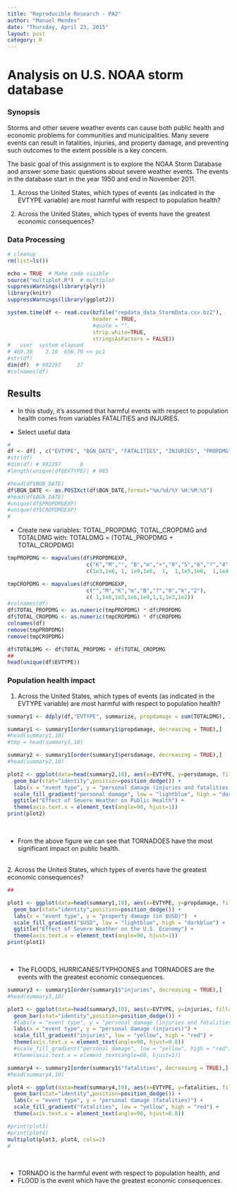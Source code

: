 ```yaml
---
title: "Reproducible Research - PA2"
author: "Manuel Mendes"
date: "Thursday, April 23, 2015"
layout: post
category: R
---
```


# Analysis on U.S. NOAA storm database

### Synopsis

Storms and other severe weather events can cause both public health and economic problems for communities and municipalities. Many severe events can result in fatalities, injuries, and property damage, and preventing such outcomes to the extent possible is a key concern.

The basic goal of this assignment is to explore the NOAA Storm Database and answer some basic questions about severe weather events. The events in the database start in the year 1950 and end in November 2011.

1. Across the United States, which types of events (as indicated in the EVTYPE variable) are most harmful with respect to population health?

2. Across the United States, which types of events have the greatest economic consequences?

### Data Processing

```r
# cleanup
rm(list=ls())
```

```r
echo = TRUE  # Make code visible
source("multiplot.R")  # multiplot
suppressWarnings(library(plyr))
library(knitr)
suppressWarnings(library(ggplot2))

system.time(df <- read.csv(bzfile("repdata_data_StormData.csv.bz2"), 
                           header = TRUE, 
                           #quote = "", 
                           strip.white=TRUE,
                           stringsAsFactors = FALSE))
#   user  system elapsed 
# 469.36    3.18  656.79 << pc1
#str(df)
dim(df)  # 902297     37
#colnames(df)

```

## Results

- In this study, it's assumed that harmful events with respect to population health comes from variables FATALITIES and INJURIES.

- Select useful data
```r
#
df <- df[ , c("EVTYPE", "BGN_DATE", "FATALITIES", "INJURIES", "PROPDMG", "PROPDMGEXP", "CROPDMG", "CROPDMGEXP")]
#str(df)
#dim(df) # 902297      8
#length(unique(df$EVTYPE)) # 985

#head(df$BGN_DATE)
df$BGN_DATE <- as.POSIXct(df$BGN_DATE,format="%m/%d/%Y %H:%M:%S")
#head(df$BGN_DATE)
#unique(df$PROPDMGEXP)
#unique(df$CROPDMGEXP)
#

```

- Create new variables: TOTAL_PROPDMG, TOTAL_CROPDMG and TOTALDMG with: TOTALDMG = (TOTAL_PROPDMG + TOTAL_CROPDMG)

```r
tmpPROPDMG <- mapvalues(df$PROPDMGEXP,
                         c("K","M","", "B","m","+","0","5","6","?","4","2","3","h","7","H","-","1","8"), 
                         c(1e3,1e6, 1, 1e9,1e6,  1,  1,1e5,1e6,  1,1e4,1e2,1e3,  1,1e7,1e2,  1, 10,1e8))

tmpCROPDMG <- mapvalues(df$CROPDMGEXP,
                         c("","M","K","m","B","?","0","k","2"),
                         c( 1,1e6,1e3,1e6,1e9,1,1,1e3,1e2))
#colnames(df)
df$TOTAL_PROPDMG <- as.numeric(tmpPROPDMG) * df$PROPDMG
df$TOTAL_CROPDMG <- as.numeric(tmpCROPDMG) * df$CROPDMG
colnames(df)
remove(tmpPROPDMG)
remove(tmpCROPDMG)

df$TOTALDMG <- df$TOTAL_PROPDMG + df$TOTAL_CROPDMG
##
head(unique(df$EVTYPE))
```

### Population health impact

1. Across the United States, which types of events (as indicated in the EVTYPE variable) are most harmful with respect to population health?

```r
summary1 <- ddply(df,"EVTYPE", summarize, propdamage = sum(TOTALDMG), injuries= sum(INJURIES), fatalities = sum(FATALITIES), persdamage = sum(INJURIES)+sum(FATALITIES))

summary1 <- summary1[order(summary1$propdamage, decreasing = TRUE),]
#head(summary1,10)
#tmp = head(summary1,10)

summary2 <- summary1[order(summary1$persdamage, decreasing = TRUE),]
#head(summary2,10)

plot2 <- ggplot(data=head(summary2,10), aes(x=EVTYPE, y=persdamage, fill=persdamage)) + 
  geom_bar(stat="identity",position=position_dodge()) +
  labs(x = "event type", y = "personal damage (injuries and fatalities)") + 
  scale_fill_gradient("personal damage", low = "lightblue", high = "darkblue") + 
  ggtitle("Effect of Severe Weather on Public Health") +
  theme(axis.text.x = element_text(angle=90, hjust=1))
print(plot2)
```
</br>

- From the above figure we can see that TORNADOES have the most significant impact on public health. 

</br>
2. Across the United States, which types of events have the greatest economic consequences?

```r
##

plot1 <- ggplot(data=head(summary1,10), aes(x=EVTYPE, y=propdamage, fill=propdamage)) + 
  geom_bar(stat="identity",position=position_dodge()) +
  labs(x = "event type", y = "property damage (in $USD)")  +
  scale_fill_gradient("$USD", low = "lightblue", high = "darkblue") +
  ggtitle("Effect of Severe Weather on the U.S. Economy") +
  theme(axis.text.x = element_text(angle=90, hjust=1))
print(plot1)
```
</br>

- The FLOODS, HURRICANES/TYPHOONES and TORNADOES are the events with the greatest economic consequences.


```r
summary3 <- summary1[order(summary1$"injuries", decreasing = TRUE),]
#head(summary3,10)

plot3 <- ggplot(data=head(summary3,10), aes(x=EVTYPE, y=injuries, fill=injuries)) + 
  geom_bar(stat="identity",position=position_dodge()) +
  #labs(x = "event type", y = "personal damage (injuries and fatalities)") + 
  labs(x = "event type", y = "personal damage (injuries)") + 
  scale_fill_gradient("injuries", low = "yellow", high = "red") +
  theme(axis.text.x = element_text(angle=90, hjust=0.8))
  #scale_fill_gradient("personal damage", low = "yellow", high = "red") + 
  #theme(axis.text.x = element_text(angle=60, hjust=1))

summary4 <- summary1[order(summary1$"fatalities", decreasing = TRUE),]
#head(summary4,10)

plot4 <- ggplot(data=head(summary4,10), aes(x=EVTYPE, y=fatalities, fill=fatalities)) + 
  geom_bar(stat="identity",position=position_dodge()) +
  labs(x = "event type", y = "personal damage (fatalities)") +
  scale_fill_gradient("fatalities", low = "yellow", high = "red") + 
  theme(axis.text.x = element_text(angle=90, hjust=0.8))

```

<!-- multiplot:  -->
<!-- http://www.cookbook-r.com/Graphs/Multiple_graphs_on_one_page_%28ggplot2%29/ -->

```r
#print(plot3)
#print(plot4)
multiplot(plot3, plot4, cols=2)
#
```
</br>

- TORNADO is the harmful event with respect to population health, and 
- FLOOD is the event which have the greatest economic consequences.
